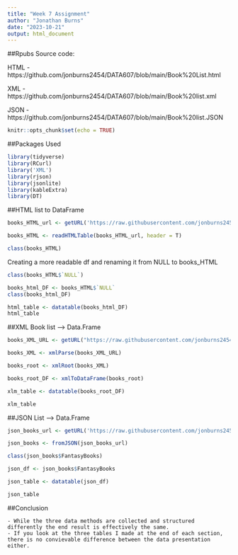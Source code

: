 ---
title: "Week 7 Assignment"
author: "Jonathan Burns"
date: "2023-10-21"
output: html_document
---

##Rpubs Source code:

HTML - https://github.com/jonburns2454/DATA607/blob/main/Book%20List.html

XML - https://github.com/jonburns2454/DATA607/blob/main/Book%20list.xml

JSON - https://github.com/jonburns2454/DATA607/blob/main/Book%20list.JSON


```{r setup, include=FALSE}
knitr::opts_chunk$set(echo = TRUE)
```

##Packages Used
```{r}
library(tidyverse)
library(RCurl)
library('XML')
library(rjson)
library(jsonlite)
library(kableExtra)
library(DT)
```

##HTML list to DataFrame

```{r}
books_HTML_url <- getURL('https://raw.githubusercontent.com/jonburns2454/DATA607/main/Book%20List.html')

books_HTML <- readHTMLTable(books_HTML_url, header = T)

```

```{r}
class(books_HTML)
```

Creating a more readable df and renaming it from NULL to books_HTML

```{r}
class(books_HTML$`NULL`)

books_html_DF <- books_HTML$`NULL`
class(books_html_DF)

html_table <- datatable(books_html_DF)
html_table
```

##XML Book list --\> Data.Frame

```{r}
books_XML_URL <- getURL("https://raw.githubusercontent.com/jonburns2454/DATA607/main/Book%20list.xml")

books_XML <- xmlParse(books_XML_URL)

```

```{r}
books_root <- xmlRoot(books_XML)

books_root_DF <- xmlToDataFrame(books_root)

xlm_table <- datatable(books_root_DF)

xlm_table

```

##JSON List --\> Data.Frame

```{r}
json_books_url <- getURL('https://raw.githubusercontent.com/jonburns2454/DATA607/main/Book%20list.JSON')

json_books <- fromJSON(json_books_url)

class(json_books$FantasyBooks)

json_df <- json_books$FantasyBooks

json_table <- datatable(json_df)

json_table
```

##Conclusion

```         
- While the three data methods are collected and structured differently the end result is effectively the same.
- If you look at the three tables I made at the end of each section, there is no convievable difference between the data presentation either.
```
